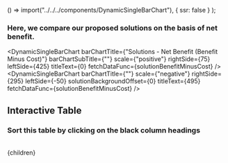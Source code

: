 


  () => import("../../../components/DynamicSingleBarChart"),
  { ssr: false }
);

### Here, we compare our proposed solutions on the basis of net benefit.

<DynamicSingleBarChart
  barChartTitle={"Solutions - Net Benefit (Benefit Minus Cost)"}
  barChartSubTitle={""}
  scale={"positive"}
  rightSide={75}
  leftSide={425}
  titleText={0}
  fetchDataFunc={solutionBenefitMinusCost}
/>
<DynamicSingleBarChart
  barChartTitle={""}
  scale={"negative"}
  rightSide={295}
  leftSide={-50}
  solutionBackgroundOffset={0}
  titleText={495}
  fetchDataFunc={solutionBenefitMinusCost}
/>
<br/>
## Interactive Table
### Sort this table by clicking on the black column headings
<br/>
<SolutionTable />

  <Article 
    focusAreaUrl={focusAreaUrl} 
    hierarchy={hierarchy} 
    site={site}
  >
    {children}
  </Article>